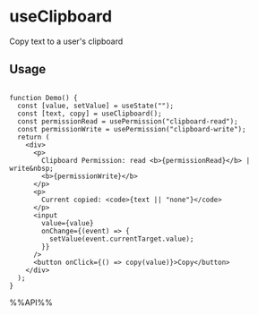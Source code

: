 # useClipboard

Copy text to a user's clipboard


## Usage

```tsx live

function Demo() {
  const [value, setValue] = useState("");
  const [text, copy] = useClipboard();
  const permissionRead = usePermission("clipboard-read");
  const permissionWrite = usePermission("clipboard-write");
  return (
    <div>
      <p>
        Clipboard Permission: read <b>{permissionRead}</b> | write&nbsp;
        <b>{permissionWrite}</b>
      </p>
      <p>
        Current copied: <code>{text || "none"}</code>
      </p>
      <input
        value={value}
        onChange={(event) => {
          setValue(event.currentTarget.value);
        }}
      />
      <button onClick={() => copy(value)}>Copy</button>
    </div>
  );
}

```

%%API%%
